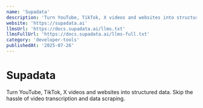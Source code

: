 ```yaml
---
name: 'Supadata'
description: 'Turn YouTube, TikTok, X videos and websites into structured data. Skip the hassle of video transcription and data scraping.'
website: 'https://supadata.ai'
llmsUrl: 'https://docs.supadata.ai/llms.txt'
llmsFullUrl: 'https://docs.supadata.ai/llms-full.txt'
category: 'developer-tools'
publishedAt: '2025-07-26'
---
```


# Supadata

Turn YouTube, TikTok, X videos and websites into structured data. Skip the hassle of video transcription and data scraping.

